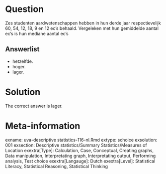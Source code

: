 Question
========

Zes studenten aardwetenschappen hebben in hun derde jaar respectievelijk 60, 54, 12, 18, 9 en 12 ec's behaald. Vergeleken met hun gemiddelde aantal ec's is hun mediane aantal ec's 

Answerlist
----------
* hetzelfde.
* hoger.
* lager.

Solution
========

The correct answer is  lager. 

Meta-information
================
exname: uva-descriptive statistics-116-nl.Rmd 
extype: schoice 
exsolution: 001 
exsection: Descriptive statistics/Summary Statistics/Measures of Location
exextra[Type]: Calculation, Case, Conceptual, Creating graphs, Data manipulation, Interpretating graph, Interpretating output, Performing analysis, Test choice 
exextra[Langauge]: Dutch 
exextra[Level]: Statistical Literacy, Statistical Reasoning, Statistical Thinking 
